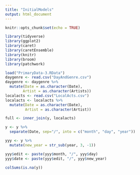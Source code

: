 ```yaml
---
title: "InitialModels"
output: html_document
---
```


```r
knitr::opts_chunk$set(echo = TRUE)
```

```r
library(tidyverse)
library(ggplot2)
library(caret)
library(caretEnsemble)
library(knitr)
library(broom)
library(patchwork)
```

```r
load("PrimaryData-3.RData")
daygenre <- read.csv("DayAndGenre.csv")
daygenre <- daygenre %>%
  mutate(Date = as.character(Date),
        Artist = as.character(Artists))
localacts <- read.csv("LocalActs.csv")
localacts <- localacts %>%
  mutate(Date = as.character(Date),
         Artist = as.character(Artist))

full <- inner_join(y, localacts)
```

```r
y <- y %>%
  separate(Date, sep="/", into = c("month", "day", "year"))
```

```r
yyy <- y %>%
  mutate(new_year = str_sub(year, 3, -1))
```

```r
yyy$edit <- paste(yyy$month, "/", yyy$day)
yyy$date <- paste(yyy$edit, "/", yyy$new_year)
```

```r
colSums(is.na(y))
```